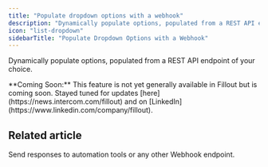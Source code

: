 ```yaml
---
title: "Populate dropdown options with a webhook"
description: "Dynamically populate options, populated from a REST API endpoint of your choice."
icon: "list-dropdown"
sidebarTitle: "Populate Dropdown Options with a Webhook"
---
```


Dynamically populate options, populated from a REST API endpoint of your choice.

<Note>
**Coming Soon:** This feature is not yet generally available in Fillout but is coming soon. Stayed tuned for updates [here](https://news.intercom.com/fillout) and on [LinkedIn](https://www.linkedin.com/company/fillout).
</Note>

## Related article

<CardGroup cols={3}>
  <Card title="Send submissions to a webhook" href="/help/webhook" icon="webhook" iconType="regular" color="#FFC738">
Send responses to automation tools or any other Webhook endpoint.
  </Card>
</CardGroup>

